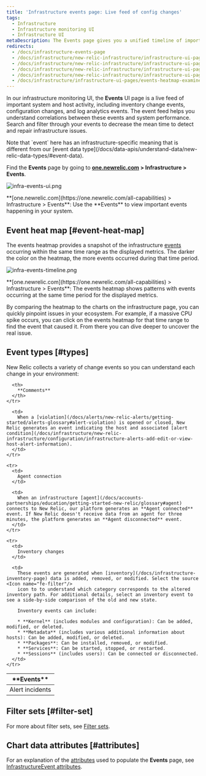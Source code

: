 ```yaml
---
title: 'Infrastructure events page: Live feed of config changes'
tags:
  - Infrastructure
  - Infrastructure monitoring UI
  - Infrastructure UI
metaDescription: The Events page gives you a unified timeline of important changes and events in your architecture.
redirects:
  - /docs/infrastructure-events-page
  - /docs/infrastructure/new-relic-infrastructure/infrastructure-ui-pages/infrastructure-events-page-live-feed-every-agent
  - /docs/infrastructure/new-relic-infrastructure/infrastructure-ui-pages/infrastructure-events-page
  - /docs/infrastructure/new-relic-infrastructure/infrastructure-ui-pages/infrastructure-events-page-live-feed-every-config-change
  - /docs/infrastructure/new-relic-infrastructure/infrastructure-ui-pages/events-heatmap-examine-patterns-time-range 
  - /docs/infrastructure/infrastructure-ui-pages/events-heatmap-examine-patterns-time-range
---
```




In our infrastructure monitoring UI, the **Events** UI page is a live feed of important system and host activity, including inventory change events, configuration changes, and log analytics events. The event feed helps you understand correlations between these events and system performance. Search and filter through your events to decrease the mean time to detect and repair infrastructure issues.

<Callout variant="tip">
  Note that `event` here has an infrastructure-specific meaning that is different from our [event data type](/docs/data-apis/understand-data/new-relic-data-types/#event-data).
</Callout>

Find the **Events** page by going to **[one.newrelic.com](https://one.newrelic.com/all-capabilities) > Infrastructure > Events**.

<img
  title="infra-events-ui.png"
  alt="infra-events-ui.png"
  src={infrastructureEvents}
/>

<figcaption>
  **[one.newrelic.com](https://one.newrelic.com/all-capabilities) > Infrastructure > Events**: Use the **Events** to view important events happening in your system.
</figcaption>

## Event heat map [#event-heat-map]

The events heatmap provides a snapshot of the infrastructure [events](/docs/infrastructure/new-relic-infrastructure/infrastructure-ui-pages/infrastructure-events-page) occurring within the same time range as the displayed metrics. The darker the color on the heatmap, the more events occurred during that time period.

<img
  title="infra-events-timeline.png"
  alt="infra-events-timeline.png"
  src={infrastructureEventsTimeline}
/>

<figcaption>
  **[one.newrelic.com](https://one.newrelic.com/all-capabilities) > Infrastructure > Events**: The events heatmap shows patterns with events occurring at the same time period for the displayed metrics.
</figcaption>

By comparing the heatmap to the charts on the infrastructure page, you can quickly pinpoint issues in your ecosystem. For example, if a massive CPU spike occurs, you can click on the events heatmap for that time range to find the event that caused it. From there you can dive deeper to uncover the real issue.

## Event types [#types]

New Relic collects a variety of change events so you can understand each change in your environment:

<table>
  <thead>
    <tr>
      <th style={{ width: "200px" }}>
        **Events**
      </th>

      <th>
        **Comments**
      </th>
    </tr>
  </thead>

  <tbody>
    <tr>
      <td>
        Alert incidents
      </td>

      <td>
        When a [violation](/docs/alerts/new-relic-alerts/getting-started/alerts-glossary#alert-violation) is opened or closed, New Relic generates an event indicating the host and associated [alert condition](/docs/infrastructure/new-relic-infrastructure/configuration/infrastructure-alerts-add-edit-or-view-host-alert-information).
      </td>
    </tr>

    <tr>
      <td>
        Agent connection
      </td>

      <td>
        When an infrastructure [agent](/docs/accounts-partnerships/education/getting-started-new-relic/glossary#agent) connects to New Relic, our platform generates an **Agent connected** event. If New Relic doesn't receive data from an agent for three minutes, the platform generates an **Agent disconnected** event.
      </td>
    </tr>

    <tr>
      <td>
        Inventory changes
      </td>

      <td>
        These events are generated when [inventory](/docs/infrastructure-inventory-page) data is added, removed, or modified. Select the source <Icon name="fe-filter"/>
        icon to to understand which category corresponds to the altered inventory path. For additional details, select an inventory event to see a side-by-side comparison of the old and new state.

        Inventory events can include:

        * **Kernel** (includes modules and configuration): Can be added, modified, or deleted.
        * **Metadata** (includes various additional information about hosts): Can be added, modified, or deleted.
        * **Packages**: Can be installed, removed, or modified.
        * **Services**: Can be started, stopped, or restarted.
        * **Sessions** (includes users): Can be connected or disconnected.
      </td>
    </tr>
  </tbody>
</table>

## Filter sets [#filter-set]

For more about filter sets, see [Filter sets](/docs/infrastructure/infrastructure-ui-pages/classic-infra-ui#filter-sets).

## Chart data attributes [#attributes]

For an explanation of the [attributes](/docs/accounts-partnerships/education/getting-started-new-relic/glossary#attribute) used to populate the **Events** page, see [InfrastructureEvent attributes](https://docs.newrelic.com/attribute-dictionary/?event=InfrastructureEvent).
